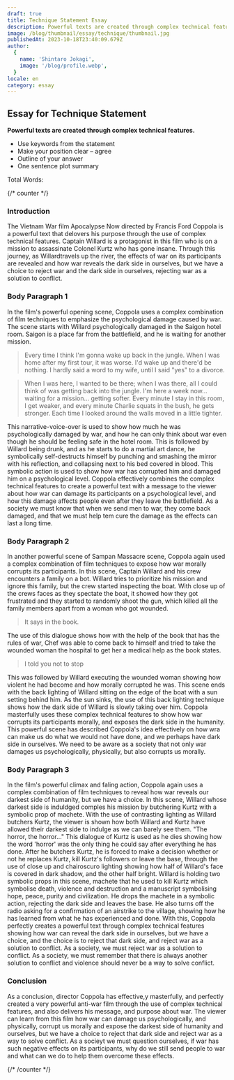 ```yaml
---
draft: true
title: Technique Statement Essay
description: Powerful texts are created through complex technical features.
image: /blog/thumbnail/essay/technique/thumbnail.jpg
publishedAt: 2023-10-18T23:40:09.679Z
author:
  {
    name: 'Shintaro Jokagi',
    image: '/blog/profile.webp',
  }
locale: en
category: essay
---
```


## Essay for Technique Statement

**Powerful texts are created through complex technical features.**

- Use keywords from the statement
- Make your position clear – agree 
- Outline of your answer 
- One sentence plot summary 

Total Words: <WordCounter />


{/* counter */}

### Introduction

The Vietnam War film Apocalypse Now directed by Francis Ford Coppola is a powerful text that delovers his purpose through the use of complex technical features. Captain Willard is a protagonist in this film who is on a mission to assassinate Colonel Kurtz who has gone insane. Through this journey, as Willardtravels up the river, the effects of war on its participants are revealed and how war reveals the dark side in ourselves, but we have a choice to reject war and the dark side in ourselves, rejecting war as a solution to conflict.

### Body Paragraph 1

In the film's powerful opening scene, Coppola uses a complex combination of film techniques to emphasize the psychological damage caused by war. The scene starts with Willard psychologically damaged in the Saigon hotel room. Saigon is a place far from the battlefield, and he is waiting for another mission. 

> Every time I think I'm gonna wake up back in the jungle. When I was home after my first tour, it was worse. I'd wake up and there'd be nothing. I hardly said a word to my wife, until I said "yes" to a divorce.

> When I was here, I wanted to be there; when I was there, all I could think of was getting back into the jungle. I'm here a week now... waiting for a mission... getting softer. Every minute I stay in this room, I get weaker, and every minute Charlie squats in the bush, he gets stronger. Each time I looked around the walls moved in a little tighter.

This narrative-voice-over is used to show how much he was psychologically damaged by war, and how he can only think about war even though he should be feeling safe in the hotel room. This is followed by Willard being drunk, and as he starts to do a martial art dance, he symbolically self-destructs himself by punching and smashing the mirror with his reflection, and collapsing next to his bed covered in blood. This symbolic action is used to show how war has corrupted him and damaged him on a psychological level. Coppola effectively combines the complex technical features to create a powerful text with a message to the viewer about how war can damage its participants on a psychological level, and how this damage affects people even after they leave the battlefield. As a society we must know that when we send men to war, they come back damaged, and that we must help tem cure the damage as the effects can last a long time.

### Body Paragraph 2

In another powerful scene of Sampan Massacre scene, Coppola again used a complex combination of film techniques to expose how war morally corrupts its participants. In this scene, Captain Willard and his crew encounters a family on a bot. Willard tries to prioritize his mission and ignore this family, but the crew started inspecting the boat. With close up of the crews faces as they spectate the boat, it showed how they got frustrated and they started to randomly shoot the gun, which killed all the family members apart from a woman who got wounded.

> It says in the book.

The use of this dialogue shows how with the help of the book that has the rules of war, Chef was able to come back to himself and tried to take the wounded woman the hospital to get her a medical help as the book states.

> I told you not to stop

This was followed by Willard executing the wounded woman showing how violent he had become and how morally corrupted he was. This scene ends with the back lighting of Willard sitting on the edge of the boat with a sun setting behind him. As the sun sinks, the use of this back lighting technique shows how the dark side of Willard is slowly taking over him. Coppola masterfully uses these complex technical features to show how war corrupts its participants morally, and exposes the dark side in the humanity. This powerful scene has described Coppola's idea effectively on how wra can make us do what we would not have done, and we perhaps have dark side in ourselves. We need to be aware as a society that not only war damages us psychologically, physically, but also corrupts us morally.

### Body Paragraph 3

In the film's powerful climax and faling action, Coppola again uses a complex combination of film techniques to reveal how war reveals our darkest side of humanity, but we have a choice. In this scene, Willard whose darkest side is induldged comples his mission by butchering Kurtz with a symbolic prop of machete. With the use of contrasting lighting as Willard butchers Kurtz, the viewer is shown how both Willard and Kurtz have allowed their darkest side to indulge as we can barely see them. "The horror, the horror..." This dialogue of Kurtz is used as he dies showing how the word 'horror' was the only thing he could say after everything he has done. After he butchers Kurtz, he is forced to make a decision whether or not he replaces Kurtz, kill Kurtz's followers or leave the base, through the use of close up and chairoscuro lighting showing how half of Willard's face is covered in dark shadow, and the other half bright. Willard is holding two symbolic props in this scene, machete that he used to kill Kurtz which symbolise death, violence and destruction and a manuscript symbolising hope, peace, purity and civilization. He drops the machete in a symbolic action, rejecting the dark side and leaves the base. He also turns off the radio asking for a confirmation of an airstrike to the village, showing how he has learned from what he has experienced and done. With this, Coppola perfectly creates a powerful text through complex technical features showing how war can reveal the dark side in ourselves, but we have a choice, and the choice is to reject that dark side, and reject war as a solution to conflict. As a society, we must reject war as a solution to conflict. As a society, we must remember that there is always another solution to conflict and violence should never be a way to solve conflict.

### Conclusion

As a conclusion, director Coppola has effective,y masterfully, and perfectly created a very powerful anti-war film through the use of complex technical features, and also delivers his message, and purpose about war. The viewer can learn from this film how war can damage us psychologically, and physically, corrupt us morally and expose the darkest side of humanity and ourselves, but we have a choice to reject that dark side and reject war as a way to solve conflict. As a socieyt we must question ourselves, if war has such negative effects on its participants, why do we still send people to war and what can we do to help them overcome these effects.

{/* /counter */}